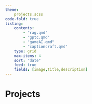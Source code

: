 ```yaml
---
theme: 
    projects.scss
code-fold: true
listing:
    contents:
        - "rag.qmd"
        - "gptc.qmd"
        - "gameAI.qmd"
        - "captioncraft.qmd"
    type: grid
    max-items: 4
    sort: "date"
    feed: true
    fields: [image,title,description]
---
```

<head>
  <meta charset="UTF-8">
  <meta name="viewport" content="width=device-width, initial-scale=1.0">
  <body class="projects-page">
    <h1>Projects</h1>
  </body>

  <link rel="stylesheet" href="projects.css">
</head>
<body class="projects-page">
</body>
